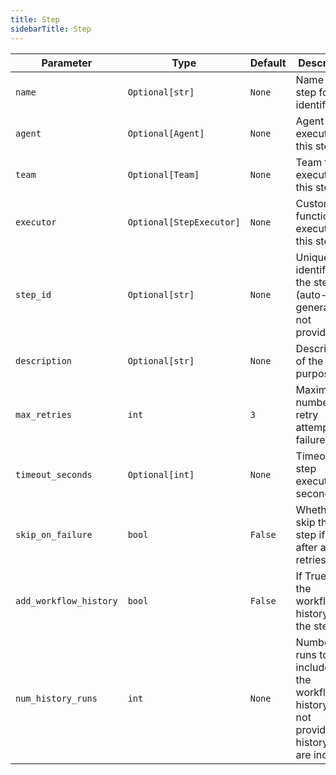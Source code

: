 ```yaml
---
title: Step
sidebarTitle: Step
---
```


| Parameter | Type | Default | Description |
|-----------|------|---------|-------------|
| `name` | `Optional[str]` | `None` | Name of the step for identification |
| `agent` | `Optional[Agent]` | `None` | Agent to execute for this step |
| `team` | `Optional[Team]` | `None` | Team to execute for this step |
| `executor` | `Optional[StepExecutor]` | `None` | Custom function to execute for this step |
| `step_id` | `Optional[str]` | `None` | Unique identifier for the step (auto-generated if not provided) |
| `description` | `Optional[str]` | `None` | Description of the step's purpose |
| `max_retries` | `int` | `3` | Maximum number of retry attempts on failure |
| `timeout_seconds` | `Optional[int]` | `None` | Timeout for step execution in seconds |
| `skip_on_failure` | `bool` | `False` | Whether to skip this step if it fails after all retries |
| `add_workflow_history` | `bool` | `False` | If True, add the workflow history to the step |
| `num_history_runs` | `int` | `None` | Number of runs to include in the workflow history, if not provided, all history runs are included |